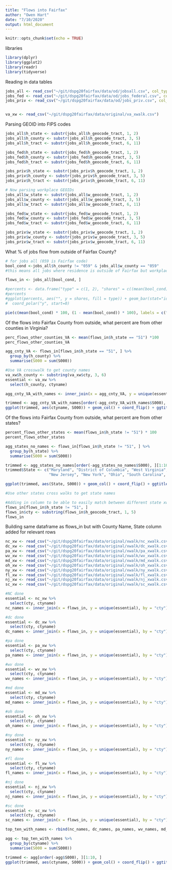 ```yaml
---
title: "Flows into Fairfax"
author: "Owen Hart"
date: "7/10/2020"
output: html_document
---
```


```r
knitr::opts_chunk$set(echo = TRUE)
```

libraries
```r
library(dplyr)
library(ggplot2)
library(readr)
library(tidyverse)
```


Reading in data tables
```r
jobs_all <- read_csv("~/git/dspg20fairfax/data/od/jobsall.csv", col_types = cols(h_geocode_tract = col_character(), w_geocode_tract = col_character()))
jobs_fed <- read_csv("~/git/dspg20fairfax/data/od/jobs_federal.csv", col_types = cols(h_geocode_tract = col_character(), w_geocode_tract = col_character()))
jobs_priv <- read_csv("~/git/dspg20fairfax/data/od/jobs_priv.csv", col_types = cols(h_geocode_tract = col_character(), w_geocode_tract = col_character()))


va_xw <- read_csv("~/git/dspg20fairfax/data/original/va_xwalk.csv")
```


Parsing GEOID into FIPS codes
```r
jobs_all$h_state <- substr(jobs_all$h_geocode_tract, 1, 2)
jobs_all$h_county <- substr(jobs_all$h_geocode_tract, 3, 5)
jobs_all$h_tract <- substr(jobs_all$h_geocode_tract, 6, 11)

jobs_fed$h_state <- substr(jobs_fed$h_geocode_tract, 1, 2)
jobs_fed$h_county <- substr(jobs_fed$h_geocode_tract, 3, 5)
jobs_fed$h_tract <- substr(jobs_fed$h_geocode_tract, 6, 11)

jobs_priv$h_state <- substr(jobs_priv$h_geocode_tract, 1, 2)
jobs_priv$h_county <- substr(jobs_priv$h_geocode_tract, 3, 5)
jobs_priv$h_tract <- substr(jobs_priv$h_geocode_tract, 6, 11)

# Now parsing workplace GEOIDs
jobs_all$w_state <- substr(jobs_all$w_geocode_tract, 1, 2)
jobs_all$w_county <- substr(jobs_all$w_geocode_tract, 3, 5)
jobs_all$w_tract <- substr(jobs_all$w_geocode_tract, 6, 11)

jobs_fed$w_state <- substr(jobs_fed$w_geocode_tract, 1, 2)
jobs_fed$w_county <- substr(jobs_fed$w_geocode_tract, 3, 5)
jobs_fed$w_tract <- substr(jobs_fed$w_geocode_tract, 6, 11)

jobs_priv$w_state <- substr(jobs_priv$w_geocode_tract, 1, 2)
jobs_priv$w_county <- substr(jobs_priv$w_geocode_tract, 3, 5)
jobs_priv$w_tract <- substr(jobs_priv$w_geocode_tract, 6, 11)

```

What % of jobs flow from outside of Fairfax County?
```r
# for jobs all (059 is Fairfax code)
bool_cond <-jobs_all$h_county != "059" & jobs_all$w_county == "059"
#this means all jobs where residence is outside of Fairfax but workplace is in Fairfax

flows_in <- jobs_all[bool_cond, ]

#percents <- data.frame("type" = c(1, 2), "shares" = c((mean(bool_cond) * 100), ((1 - mean(bool_cond)) * 100)))
#percents
#ggplot(percents, aes("", y = shares, fill = type)) + geom_bar(stat="identity", width=.2) +
#  coord_polar("y", start=0) 

pie(c(mean(bool_cond) * 100, (1 - mean(bool_cond)) * 100), labels = c("% Jobs in Fairfax flowing from outside", "% Jobs in Fairfax flowing from within"))
```

Of the flows into Fairfax County from outside, what percent are from other counties in Virginia?
```r
perc_flows_other_counties_VA <- mean(flows_in$h_state == "51") *100
perc_flows_other_counties_VA

agg_cnty_VA <- flows_in[flows_in$h_state == "51", ] %>%
  group_by(h_county) %>%
  summarise(S000 = sum(S000))

#Use VA crosswalk to get county names
va_xw$h_county <- substring(va_xw$cty, 3, 6)
essential <- va_xw %>%
  select(h_county, ctyname)

agg_cnty_VA_with_names <- inner_join(x = agg_cnty_VA, y = unique(essential), by = "h_county")

trimmed <- agg_cnty_VA_with_names[order(-agg_cnty_VA_with_names$S000), ][1:10, ]
ggplot(trimmed, aes(ctyname, S000)) + geom_col() + coord_flip() + ggtitle("Number of Jobs flowing into Fairfax from other counties in Virginia")
```


Of the flows into Fairfax County from outside, what percent are from other states?
```r
percent_flows_other_states <- mean(flows_in$h_state != "51") * 100
percent_flows_other_states

agg_states_no_names <- flows_in[flows_in$h_state != "51", ] %>%
  group_by(h_state) %>%
  summarise(S000 = sum(S000))

trimmed <- agg_states_no_names[order(-agg_states_no_names$S000), ][1:10, ]
trimmed$State <- c("Maryland", "District of Columbia", "West Virginia", "Pennsylvania", "North Carolina", 
                   "New Jersey", "New York", "Ohio", "South Carolina", "Florida")

ggplot(trimmed, aes(State, S000)) + geom_col() + coord_flip() + ggtitle("Number of Jobs flowing into Fairfax from other states")

#Use other states cross walks to get state names
```

```r
#Adding in column to be able to easily match between different state xwalk files
flows_in[flows_in$h_state != "51", ]
flows_in$cty <- substring(flows_in$h_geocode_tract, 1, 5)
flows_in
```


Building same dataframe as flows_in but with County Name, State column added for relevant rows
```r
nc_xw <- read_csv("~/git/dspg20fairfax/data/original/xwalk/nc_xwalk.csv", col_types = cols(cty = col_character()))
dc_xw <- read_csv("~/git/dspg20fairfax/data/original/xwalk/dc_xwalk.csv", col_types = cols(cty = col_character()))
pa_xw <- read_csv("~/git/dspg20fairfax/data/original/xwalk/pa_xwalk.csv", col_types = cols(cty = col_character()))
wv_xw <- read_csv("~/git/dspg20fairfax/data/original/xwalk/wv_xwalk.csv", col_types = cols(cty = col_character()))
md_xw <- read_csv("~/git/dspg20fairfax/data/original/xwalk/md_xwalk.csv", col_types = cols(cty = col_character()))
oh_xw <- read_csv("~/git/dspg20fairfax/data/original/xwalk/oh_xwalk.csv", col_types = cols(cty = col_character()))
ny_xw <- read_csv("~/git/dspg20fairfax/data/original/xwalk/ny_xwalk.csv", col_types = cols(cty = col_character()))
fl_xw <- read_csv("~/git/dspg20fairfax/data/original/xwalk/fl_xwalk.csv", col_types = cols(cty = col_character()))
nj_xw <- read_csv("~/git/dspg20fairfax/data/original/xwalk/nj_xwalk.csv", col_types = cols(cty = col_character()))
sc_xw <- read_csv("~/git/dspg20fairfax/data/original/xwalk/sc_xwalk.csv", col_types = cols(cty = col_character()))
```


```r
#NC done
essential <- nc_xw %>%
  select(cty, ctyname)
nc_names <- inner_join(x = flows_in, y = unique(essential), by = "cty")

#dc done
essential <- dc_xw %>%
  select(cty, ctyname)
dc_names <- inner_join(x = flows_in, y = unique(essential), by = "cty")

#pa done
essential <- pa_xw %>%
  select(cty, ctyname)
pa_names <- inner_join(x = flows_in, y = unique(essential), by = "cty")

#wv done
essential <- wv_xw %>%
  select(cty, ctyname)
wv_names <- inner_join(x = flows_in, y = unique(essential), by = "cty")

#md done
essential <- md_xw %>%
  select(cty, ctyname)
md_names <- inner_join(x = flows_in, y = unique(essential), by = "cty")

#oh done
essential <- oh_xw %>%
  select(cty, ctyname)
oh_names <- inner_join(x = flows_in, y = unique(essential), by = "cty")

#ny done
essential <- ny_xw %>%
  select(cty, ctyname)
ny_names <- inner_join(x = flows_in, y = unique(essential), by = "cty")

#fl done
essential <- fl_xw %>%
  select(cty, ctyname)
fl_names <- inner_join(x = flows_in, y = unique(essential), by = "cty")

#nj done
essential <- nj_xw %>%
  select(cty, ctyname)
nj_names <- inner_join(x = flows_in, y = unique(essential), by = "cty")

#sc done
essential <- sc_xw %>%
  select(cty, ctyname)
sc_names <- inner_join(x = flows_in, y = unique(essential), by = "cty")
```


```r
top_ten_with_names <- rbind(nc_names, dc_names, pa_names, wv_names, md_names, oh_names, ny_names, fl_names, nj_names, sc_names)

agg <- top_ten_with_names %>%
  group_by(ctyname) %>%
  summarise(S000 = sum(S000))

trimmed <- agg[order(-agg$S000), ][1:10, ]
ggplot(trimmed, aes(ctyname, S000)) + geom_col() + coord_flip() + ggtitle("Number of Jobs flowing into Fairfax from other counties in other states")

```
